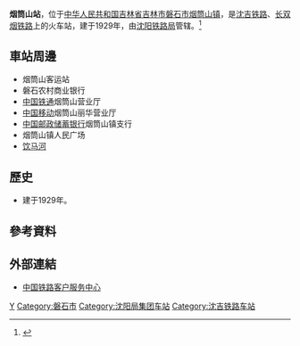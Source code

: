 {{Infobox China railway station
|车站名称 = 烟筒山站
|图片 = 
|图片介绍 = 
|其他名称 =
|车站拼音 = Yantongshan
|英文名称 = Yantongshan Railway Station
|车站代码 = 63839<ref>{{cite book|title=中华人民共和国铁路车站代码（GB/T 10302-2010）|publisher=中国标准出版社|year=2010|isbn=155066140495|ignore-isbn-error=true|pages=43}}</ref>
|电报码 = YSL<ref>{{cite book|author=铁道部电子计算技术中心, 铁道部运输局|title=铁路车站站名代码表：TMIS使用|publisher=中国铁道出版社|location=北京|year=1998|isbn=9787113030995|pages=162}}</ref><ref>{{cite book|author=[[中华人民共和国铁道部|中华人民共和国铁道部]]|title=铁路电报站名略号（2012）|publisher=中国铁道出版社|location=北京|year=2012|unified=15113·3468|pages=151}}</ref>
|拼音码 = YTS
|车站地址 = [[吉林省|吉林省]][[吉林市|吉林市]][[磐石市|磐石市]][[烟筒山镇|烟筒山镇]]
|坐标 = {{coord|43.283372|126.024199|display=inline,title}}
|归属 = [[沈阳铁路局|沈阳铁路局]]
|车站等级 = [[三等站_(中铁)|三等站]]
|线路 = [[沈吉铁路|沈吉铁路]]、[[烟白铁路|烟白铁路]]、[[长双烟铁路|长双烟铁路]]
|月台数目 = 
|股道数目 = 
}}
'''烟筒山站'''，位于[[中华人民共和国|中华人民共和国]][[吉林省|吉林省]][[吉林市|吉林市]][[磐石市|磐石市]][[烟筒山镇|烟筒山镇]]，是[[沈吉铁路|沈吉铁路]]、[[长双烟铁路|长双烟铁路]]上的火车站，建于1929年，由[[沈阳铁路局|沈阳铁路局]]管辖。<ref>{{Cite web |url=http://search.huochepiao.com/huochezhan/jieshao/405.htm |title=烟筒山火车站介绍 |access-date=2017-02-02 |archive-date=2019-07-16 |archive-url=https://web.archive.org/web/20190716222926/http://search.huochepiao.com/huochezhan/jieshao/405.htm |dead-url=no }}</ref>

==車站周邊==
* 烟筒山客运站
* 磐石农村商业银行
* [[中国铁通|中国铁通]]烟筒山营业厅
* [[中国移动|中国移动]]烟筒山丽华营业厅
* [[中国邮政储蓄银行|中国邮政储蓄银行]]烟筒山镇支行
* 烟筒山镇人民广场
* [[饮马河|饮马河]]

==歷史==
* 建于1929年。
==參考資料==
{{reflist}}
==外部連結==
* [http://www.12306.cn/mormhweb/ 中国铁路客户服务中心] {{Wayback|url=http://www.12306.cn/mormhweb/ |date=20180205163941 }}
{{China-rail-stub}}
{{沈吉铁路}}
{{长双烟铁路}}
[[Category:吉林市铁路车站|Y]]
[[Category:磐石市|Category:磐石市]]
[[Category:沈阳局集团车站|Category:沈阳局集团车站]]
[[Category:沈吉铁路车站|Category:沈吉铁路车站]]